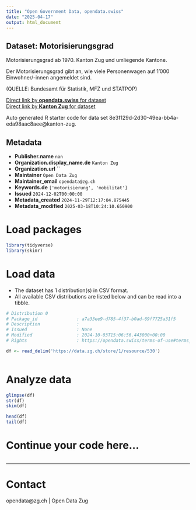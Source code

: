 ```yaml
---
title: "Open Government Data, opendata.swiss"
date: "2025-04-17"
output: html_document
---
```


## Dataset: Motorisierungsgrad

Motorisierungsgrad  ab 1970. Kanton Zug und umliegende Kantone.

Der Motorisierungsgrad gibt an, wie viele Personenwagen auf 1'000 Einwohner/-innen angemeldet sind.

(QUELLE: Bundesamt für Statistik, MFZ und STATPOP)

[Direct link by **opendata.swiss** for dataset](https://opendata.swiss/de/dataset/motorisierungsgrad)<br>
[Direct link by **Kanton Zug** for dataset](https://www.zg.ch/behoerden/gesundheitsdirektion/statistikfachstelle/themen/11-mobilitaet-und-verkehr/fahrzeuge)

Auto generated R starter code for data set 8e3f129d-2d30-49ea-bb4a-eda98aac8aee@kanton-zug.

## Metadata

- **Publisher.name** `nan`
- **Organization.display_name.de** `Kanton Zug`
- **Organization.url** ``
- **Maintainer** `Open Data Zug`
- **Maintainer_email** `opendata@zg.ch`
- **Keywords.de** `['motorisierung', 'mobilitat']`
- **Issued** `2024-12-02T00:00:00`
- **Metadata_created** `2024-11-29T12:17:04.875445`
- **Metadata_modified** `2025-03-18T10:24:10.650900`


# Load packages

```r

library(tidyverse)
library(skimr)

```

# Load data

-   The dataset has 1 distribution(s) in CSV format.
-   All available CSV distributions are listed below and can be read into a tibble.

```r

# Distribution 0
# Package_id               : a7a33ee9-d785-4f37-b0ad-69f7725a31f5
# Description              : 
# Issued                   : None
# Modified                 : 2024-10-03T15:06:56.443000+00:00
# Rights                   : https://opendata.swiss/terms-of-use#terms_open

df <- read_delim('https://data.zg.ch/store/1/resource/530')



```

# Analyze data

```r

glimpse(df)
str(df)
skim(df)

head(df)
tail(df)

```

# Continue your code here...

```r

```

------------------------------------------------------------------------

# Contact

opendata@zg.ch | Open Data Zug
